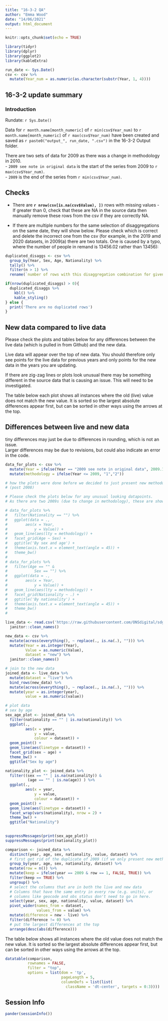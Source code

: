 ```yaml
---
title: "16-3-2 QA"
author: "Emma Wood"
date: "14/06/2021"
output: html_document
---
```


```r
knitr::opts_chunk$set(echo = TRUE)
```

```r
library(tidyr)
library(dplyr)
library(ggplot2)
library(kableExtra)
```

```r
run_date <- Sys.Date()
csv <- csv %>% 
  mutate(Year_num = as.numeric(as.character(substr(Year, 1, 4))))

```

## 16-3-2 update summary

### Introduction
Rundate: `r Sys.Date()`

Data for `r month.name[month_numeric]` of `r min(csv$Year_num)` to `r month.name[month_numeric]` of `r max(csv$Year_num)` have been created and saved as `r paste0("output_", run_date, ".csv")` in the 16-3-2 Output folder.
  
There are two sets of data for 2009 as there was a change in methodology in 2010.  
- `2009 see note in original data` is the start of the series from 2009 to `r max(csv$Year_num)`.  
- `2009` is the end of the series from `r min(csv$Year_num)`.
  

## Checks
- There are **`r nrow(csv[is.na(csv$Value), ])`** rows with missing values - If greater than 0, check that these are NA in the source data then manually remove these rows from the csv if they are correctly NA.

- If there are multiple numbers for the same selection of disaggregations on the same date, they will show below. Please check which is correct and delete the incorrect one from the csv (for example, in the 2019 amd 2020 datasets, in 2009(a) there are two totals. One is caused by a typo, where the number of people in remand is 13456.02 rather than 13456):
```r
duplicated_disaggs <- csv %>% 
  group_by(Year, Sex, Age, Nationality) %>% 
  tally() %>%
  filter(n > 1) %>% 
  rename(`number of rows with this disaggregation combination for given year` = n)

if(nrow(duplicated_disaggs) > 0){
  duplicated_disaggs %>% 
    kbl() %>%
    kable_styling()
} else {
  print('There are no duplicated rows')
}

```

## New data compared to live data
Please check the plots and tables below for any differences between the live 
data (which is pulled in from Github) and the new data.  
     
Live data will appear over the top of new data. You should therefore only 
see points for the live data for previous years and only points for the new data 
in the years you are updating. 

If there are zig-zag lines or plots look unusual there may be something 
different in the source data that is causing an issue. This will need to 
be investigated.  
  
The table below each plot shows all instances where the old (live) value does 
not match the new value. It is sorted so the largest absolute differences appear 
first, but can be sorted in other ways using the arrows at the top.

## Differences between live and new data
tiny differences may just be due to differences in rounding, which is not an 
issue.  
Larger differences may be due to revisions, but could also indicate an error in 
the code.    



```r

data_for_plots <- csv %>% 
  mutate(Year = ifelse(Year == "2009 see note in original data", 2009.1, Year_num)) %>% 
  mutate(methodology = ifelse(Year <= 2009, "1","2")) 

# how the plots were done before we decided to just present new methodology data
# (post 2008)

# Please check the plots below for any unusual looking datapoints.  
# As there are two 2009s (due to change in methodology), these are shown here as separate series (methodology 1 and 2).

# data_for_plots %>% 
#   filter(Nationality == "") %>% 
#   ggplot(data = .,
#        aes(x = Year,
#            y = Value)) +
#   geom_line(aes(lty = methodology)) +
#   facet_grid(Age ~ Sex) +
#   ggtitle('By sex and age') +
#   theme(axis.text.x = element_text(angle = 45)) +
#   theme_bw()
# 
# data_for_plots %>% 
#   filter(Age == "" &
#            Sex == "") %>% 
#   ggplot(data = .,
#        aes(x = Year,
#            y = Value)) +
#   geom_line(aes(lty = methodology)) +
#   facet_grid(Nationality ~ .) +
#   ggtitle('By nationality') +
#   theme(axis.text.x = element_text(angle = 45)) +
#   theme_bw()
#   

```



```r

live_data <- read.csv('https://raw.githubusercontent.com/ONSdigital/sdg-data/master/data/indicator_16-3-2.csv') %>% 
  janitor::clean_names() 

new_data <- csv %>% 
  mutate(across(everything(), ~ replace(., is.na(.), ""))) %>%
  mutate(Year = as.integer(Year),
         Value = as.numeric(Value),
         dataset = "new") %>% 
  janitor::clean_names()

# join to the new data
joined_data <- live_data %>% 
  mutate(dataset = "live") %>% 
  bind_rows(new_data) %>% 
  mutate(across(everything(), ~ replace(., is.na(.), ""))) %>% 
  mutate(year = as.integer(year),
         value = as.numeric(value))

# plot data
# sex by age
sex_age_plot <- joined_data %>% 
  filter(nationality == "" | is.na(nationality)) %>% 
  ggplot(.,
         aes(x = year,
             y = value,
             colour = dataset)) +
  geom_point() +
  geom_line(aes(linetype = dataset)) +
  facet_grid(sex ~ age) +
  theme_bw() +
  ggtitle("Sex by age")

nationality_plot <- joined_data %>% 
  filter((sex == "" | is.na(nationality)) &
          (age == "" | is.na(age)) ) %>% 
  ggplot(.,
         aes(x = year,
             y = value,
             colour = dataset)) +
  geom_point() +
  geom_line(aes(linetype = dataset)) +
  facet_wrap(vars(nationality), nrow = 2) +
  theme_bw() +
  ggtitle("Nationality")
         
```


```r
suppressMessages(print(sex_age_plot))
suppressMessages(print(nationality_plot))

```

```r
comparison <- joined_data %>% 
  distinct(year, age, sex, nationality, value, dataset) %>% 
  # first get rid of the duplicate of 2009 (if we only present new method data on the site you can get rid of these 5 lines)
  group_by(year, age, sex, nationality, dataset) %>% 
  mutate(row = n()) %>% 
  mutate(keep = ifelse(year == 2009 & row == 1, FALSE, TRUE)) %>% 
  filter(keep == TRUE) %>% 
  ungroup() %>% 
  # select the columns that are in both the live and new data
  # Columns that have the same entry in every row (e.g. units), or
  # columns like geocode and obs status don't need to go in here.
  select(year, sex, age, nationality, value, dataset) %>% 
  pivot_wider(names_from = dataset,
              values_from = value) %>% 
  mutate(difference = new - live) %>% 
  filter(difference != 0) %>% 
  # put the largest differences at the top
  arrange(desc(abs(difference)))

```
  
  The table below shows all instances where the old value does not match the new 
  value. It is sorted so the largest absolute differences appear first, but can
  be sorted in other ways using the arrows at the top.
```r
datatable(comparison, 
          rownames = FALSE, 
          filter = "top",
          options = list(dom = 'tp', 
                         pageLength = 5,
                         columnDefs = list(list(
                           className = 'dt-center', targets = 0:3))))
```


## Session Info
```r
pander(sessionInfo())
```


